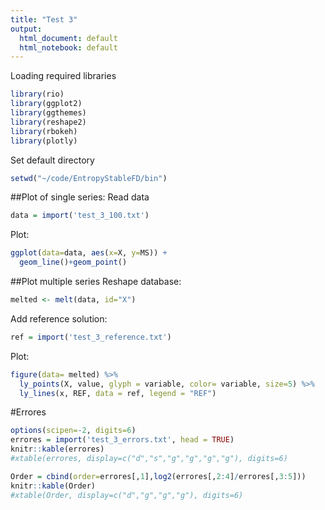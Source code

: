 ```yaml
---
title: "Test 3"
output:
  html_document: default
  html_notebook: default
---
```


Loading required libraries

```r
library(rio)
library(ggplot2)
library(ggthemes)
library(reshape2)
library(rbokeh)
library(plotly)
```

Set default directory
```r
setwd("~/code/EntropyStableFD/bin")
```

##Plot of single series:
Read data
```r
data = import('test_3_100.txt')
```
Plot:
```r
ggplot(data=data, aes(x=X, y=MS)) +
  geom_line()+geom_point()
```

##Plot multiple series
Reshape database:
```r
melted <- melt(data, id="X")
```
Add reference solution:
```r
ref = import('test_3_reference.txt')
```
Plot:
```r
figure(data= melted) %>%
  ly_points(X, value, glyph = variable, color= variable, size=5) %>%
  ly_lines(x, REF, data = ref, legend = "REF")
```

#Errores

```r
options(scipen=-2, digits=6)
errores = import('test_3_errors.txt', head = TRUE)
knitr::kable(errores)
#xtable(errores, display=c("d","s","g","g","g","g"), digits=6)
```
```r
Order = cbind(order=errores[,1],log2(errores[,2:4]/errores[,3:5]))
knitr::kable(Order)
#xtable(Order, display=c("d","g","g","g"), digits=6)
```